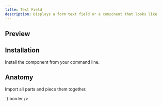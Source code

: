 ```yaml
---
title: Text Field
description: Displays a form text field or a component that looks like a text field.
---
```

## Preview

<Preview>
  <Flex
    css={{
      flexDirection: "column",
      alignItems: "center",
      gap: "$3",
    }}
  >
  <TextField
    type="email"
    size="2"
    placeholder="Email"
    autoComplete="off"
    css={{ marginBottom: '$3' }}
  />
  <TextField
    type="password"
    size="2"
    placeholder="Password"
    autoComplete="off"
    css={{ marginBottom: '$3' }}
  />
  </Flex>
</Preview>

## Installation

Install the component from your command line.

<LiveProvider>
    <LiveEditor code={`npm install @odpf/apsara`} border/>
</LiveProvider>


## Anatomy
Import all parts and piece them together.

<LiveProvider>
    <LiveEditor code={`


<TextField
  type="email"
  size="2"
  placeholder="Email"
  autoComplete="off"
/>
<TextField
  type="password"
  size="2"
  placeholder="Password"
  autoComplete="off"
/>
`} border />
</LiveProvider>
